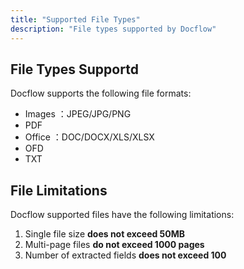 ```yaml
---
title: "Supported File Types"
description: "File types supported by Docflow"
---
```


## File Types Supportd

Docflow supports the following file formats:

- Images ：JPEG/JPG/PNG
- PDF
- Office ：DOC/DOCX/XLS/XLSX
- OFD
- TXT

## File Limitations

Docflow supported files have the following limitations:

1. Single file size **does not exceed 50MB**
2. Multi-page files **do not exceed 1000 pages**
3. Number of extracted fields **does not exceed 100**